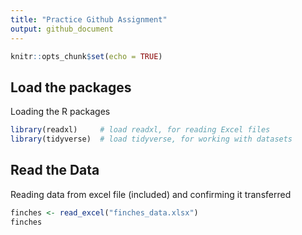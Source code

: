 ```yaml
---
title: "Practice Github Assignment"
output: github_document
---
```


```r
knitr::opts_chunk$set(echo = TRUE)
```
## Load the packages

Loading the R packages

```r
library(readxl)     # load readxl, for reading Excel files
library(tidyverse)  # load tidyverse, for working with datasets

```

## Read the Data

Reading data from excel file (included) and confirming it transferred

```r
finches <- read_excel("finches_data.xlsx")
finches
```

